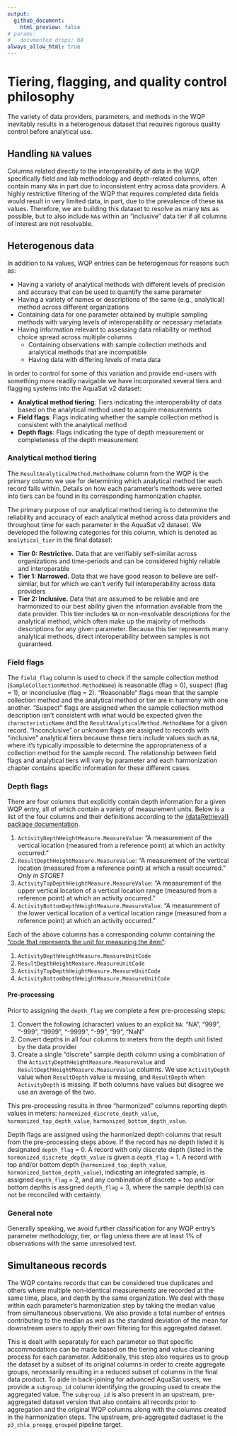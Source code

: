 ```yaml
---
output:
  github_document:
    html_preview: false
# params:
#   documented_drops: NA
always_allow_html: true
---
```

# Tiering, flagging, and quality control philosophy 

The variety of data providers, parameters, and methods in the WQP inevitably results in a heterogenous dataset that requires rigorous quality control before analytical use.

## Handling `NA` values
Columns related directly to the interoperability of data in the WQP, specifically field and lab methodology and depth-related columns, often contain many `NA`s in part due to inconsistent entry across data providers. A highly restrictive filtering of the WQP that requires completed data fields would result in very limited data, in part, due to the prevalence of these `NA` values. Therefore, we are building this dataset to resolve as many `NA`s as possible, but to also include `NA`s within an "inclusive" data tier if all columns of interest are not resolvable.

## Heterogenous data
In addition to `NA` values, WQP entries can be heterogenous for reasons such as:

+ Having a variety of analytical methods with different levels of precision and accuracy that can be used to quantify the same parameter
+ Having a variety of names or descriptions of the same (e.g., analytical) method across different organizations
+ Containing data for one parameter obtained by multiple sampling methods with varying levels of interoperability or necessary metadata
+ Having information relevant to assessing data reliability or method choice spread across multiple columns
  + Containing observations with sample collection methods and analytical methods that are incompatible
  + Having data with differing levels of meta data 
  
In order to control for some of this variation and provide end-users with something more readily navigable we have incorporated several tiers and flagging systems into the AquaSat v2 dataset:

+ **Analytical method tiering**: Tiers indicating the interoperability of data based on the analytical method used to acquire measurements
+ **Field flags**: Flags indicating whether the sample collection method is consistent with the analytical method
+ **Depth flags**: Flags indicating the type of depth measurement or completeness of the depth measurement

### Analytical method tiering
The `ResultAnalyticalMethod.MethodName` column from the WQP is the primary column we use for determining which analytical method tier each record falls within. Details on how each parameter's methods were sorted into tiers can be found in its corresponding harmonization chapter.

The primary purpose of our analytical method tiering is to determine the reliability and accuracy of each analytical method across data providers and throughout time for each parameter in the AquaSat v2 dataset. We developed the following categories for this column, which is denoted as `analytical_tier` in the final dataset: 

+ **Tier 0: Restrictive.** Data that are verifiably self-similar across organizations and time-periods and can be considered highly reliable and interoperable
+ **Tier 1: Narrowed.** Data that we have good reason to believe are self-similar, but for which we can’t verify full interoperability across data providers
+ **Tier 2: Inclusive.** Data that are assumed to be reliable and are harmonized to our best ability given the information available from the data provider. This tier includes `NA` or non-resolvable descriptions for the analytical method, which often make up the majority of methods descriptions for any given parameter. Because this tier represents many analytical methods, direct interoperability between samples is not guaranteed.

### Field flags
The `field_flag` column is used to check if the sample collection method (`SampleCollectionMethod.MethodName`) is reasonable (flag = 0), suspect (flag = 1), or inconclusive (flag = 2).  "Reasonable" flags mean that the sample collection method and the analytical method or tier are in harmony with one another. "Suspect" flags are assigned when the sample collection method description isn’t consistent with what would be expected given the `characteristicName` and the `ResultAnalyticalMethod.MethodName` for a given record. "Inconclusive" or unknown flags are assigned to records with "inclusive" analytical tiers because these tiers include values such as `NA`, where it's typically impossible to determine the appropriateness of a collection method for the sample record. The relationship between field flags and analytical tiers will vary by parameter and each harmonization chapter contains specific information for these different cases.

### Depth flags
There are four columns that explicitly contain depth information for a given WQP entry, all of which contain a variety of measurement units. Below is a list of the four columns and their definitions according to the [{dataRetrieval} package documentation](https://rconnect.usgs.gov/dataRetrieval/reference/readWQPqw.html).

1. `ActivityDepthHeightMeasure.MeasureValue`: "A measurement of the vertical location (measured from a reference point) at which an activity occurred."
2. `ResultDepthHeightMeasure.MeasureValue`: "A measurement of the vertical location (measured from a reference point) at which a result occurred." *Only in STORET*
3. `ActivityTopDepthHeightMeasure.MeasureValue`: "A measurement of the upper vertical location of a vertical location range (measured from a reference point) at which an activity occurred."
4. `ActivityBottomDepthHeightMeasure.MeasureValue`: "A measurement of the lower vertical location of a vertical location range (measured from a reference point) at which an activity occurred."

Each of the above columns has a corresponding column containing the ["code that represents the unit for measuring the item"](https://rconnect.usgs.gov/dataRetrieval/reference/readWQPqw.html):

1. `ActivityDepthHeightMeasure.MeasureUnitCode`
2. `ResultDepthHeightMeasure.MeasureUnitCode`
3. `ActivityTopDepthHeightMeasure.MeasureUnitCode`
4. `ActivityBottomDepthHeightMeasure.MeasureUnitCode`

#### Pre-processing
Prior to assigning the `depth_flag` we complete a few pre-processing steps:

1. Convert the following (character) values to an explicit `NA`: "NA", "999", "-999", "9999", "-9999", "-99", "99", "NaN"
2. Convert depths in all four columns to meters from the depth unit listed by the data provider
3. Create a single "discrete" sample depth column using a combination of the `ActivityDepthHeightMeasure.MeasureValue` and `ResultDepthHeightMeasure.MeasureValue` columns. We use `ActivityDepth` value when `ResultDepth` value is missing, and `ResultDepth` when `ActivityDepth` is missing. If both columns have values but disagree we use an average of the two. 

This pre-processing results in three "harmonized" columns reporting depth values in meters: `harmonized_discrete_depth_value`, `harmonized_top_depth_value`, `harmonized_bottom_depth_value`. 

Depth flags are assigned using the harmonized depth columns that result from the pre-processing steps above. If the record has no depth listed it is designated `depth_flag` = 0. A record with only discrete depth (listed in the `harmonized_discrete_depth_value` is given a `depth_flag` = 1. A record with top and/or bottom depth (`harmonized_top_depth_value`, `harmonized_bottom_depth_value`), indicating an integrated sample, is assigned `depth_flag` = 2, and any combination of discrete + top and/or bottom depths is assigned `depth_flag` = 3, where the sample depth(s) can not be reconciled with certainty. 

### General note
Generally speaking, we avoid further classification for any WQP entry's parameter methodology, tier, or flag unless there are at least 1% of observations with the same unresolved text.

## Simultaneous records
The WQP contains records that can be considered true duplicates and others where multiple non-identical measurements are recorded at the same time, place, and depth by the same organization. We deal with these within each parameter's harmonization step by taking the median value from simultaneous observations.  We also provide a total number of entries contributing to the median as well as the standard deviation of the mean for downstream users to apply their own filtering for this aggregated dataset.

This is dealt with separately for each parameter so that specific accommodations can be made based on the tiering and value cleaning process for each parameter. Additionally, this step also requires us to group the dataset by a subset of its original columns in order to create aggregate groups, necessarily resulting in a reduced subset of columns in the final data product. To aide in back-joining for advanced AquaSat users, we provide a `subgroup_id` column identifying the grouping used to create the aggregated value. The `subgroup_id` is also present in an upstream, pre-aggregated dataset version that also contains all records prior to aggregation and the original WQP columns along with the columns created in the harmonization steps. The upstream, pre-aggregated dadtaset is the `p3_chla_preagg_grouped` pipeline target.


